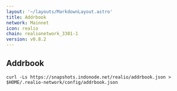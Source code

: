 ```yaml
---
layout: '~/layouts/MarkdownLayout.astro'
title: Addrbook
network: Mainnet
icon: realio
chain: realionetwork_3301-1
version: v0.8.2
---
```

## Addrbook

```
curl -Ls https://snapshots.indonode.net/realio/addrbook.json > $HOME/.realio-network/config/addrbook.json
```